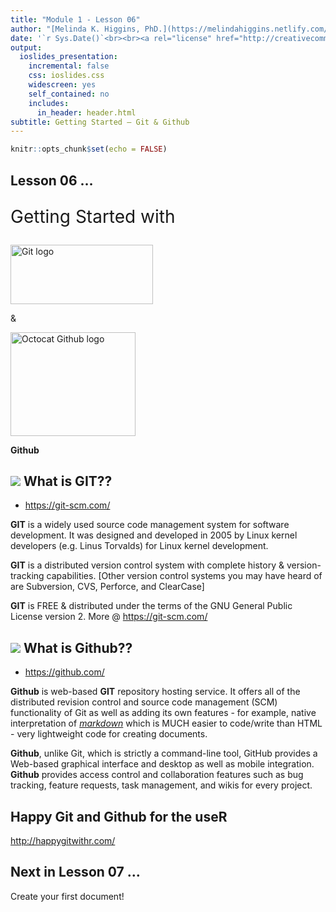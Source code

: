 ```yaml
---
title: "Module 1 - Lesson 06"
author: "[Melinda K. Higgins, PhD.](https://melindahiggins.netlify.com/)"
date: '`r Sys.Date()`<br><br><a rel="license" href="http://creativecommons.org/licenses/by-nc-sa/4.0/"><img alt="by-nc-sa-4.0-88x31.png" style="border-width:0" src="images/by-nc-sa-4.0-88x31.png" /></a>'
output: 
  ioslides_presentation:
    incremental: false
    css: ioslides.css
    widescreen: yes
    self_contained: no
    includes:
      in_header: header.html
subtitle: Getting Started – Git & Github
---
```


```r
knitr::opts_chunk$set(echo = FALSE)
```

## Lesson 06 ... {.flexbox .vcenter}

<div style="font-size:200%">
Getting Started with
</div>

<p>  </p>

<img src="images/Git-Logo-2Color.png" alt="Git logo" style="width:228px;height:95px;">

&

<img src="images/Octocat.png" alt="Octocat Github logo" style="width:200px;height:166px;">

**Github**

## ![](images/GITIconsm.PNG) What is GIT??

* [https://git-scm.com/](https://git-scm.com/)

**GIT** is a widely used source code management system for software development. It was designed and developed in 2005 by Linux kernel developers (e.g. Linus Torvalds) for Linux kernel development. 

**GIT** is a distributed version control system with complete history & version-tracking capabilities. [Other version control systems you may have heard of are Subversion, CVS, Perforce, and ClearCase] 

**GIT** is FREE & distributed under the terms of the GNU General Public License version 2. More @  [https://git-scm.com/](https://git-scm.com/)

## ![](images/GithubIconsm.PNG) What is Github??

* [https://github.com/](https://github.com/)

**Github** is web-based **GIT** repository hosting service. It offers all of the distributed revision control and source code management (SCM) functionality of Git as well as adding its own features - for example, native interpretation of [*markdown*](https://daringfireball.net/projects/markdown/) which is MUCH easier to code/write than HTML - very lightweight code for creating documents.

**Github**, unlike Git, which is strictly a command-line tool, GitHub provides a Web-based graphical interface and desktop as well as mobile integration. **Github** provides access control and collaboration features such as bug tracking, feature requests, task management, and wikis for every project.

## Happy Git and Github for the useR

[http://happygitwithr.com/](http://happygitwithr.com/)







## Next in Lesson 07 ... {.flexbox .vcenter}

Create your first document!




